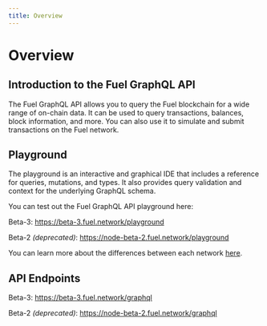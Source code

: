 ```yaml
---
title: Overview
---
```


# Overview

## Introduction to the Fuel GraphQL API

The Fuel GraphQL API allows you to query the Fuel blockchain for a wide range of on-chain data. It can be used to query transactions, balances, block information, and more. You can also use it to simulate and submit transactions on the Fuel network.

## Playground

The playground is an interactive and graphical IDE that includes a reference for queries, mutations, and types. It also provides query validation and context for the underlying GraphQL schema. 

You can test out the Fuel GraphQL API playground here: 

Beta-3:
https://beta-3.fuel.network/playground

Beta-2 *(deprecated)*:
https://node-beta-2.fuel.network/playground

You can learn more about the differences between each network [here](https://fuellabs.github.io/fuel-docs/master/networks/networks.html).

## API Endpoints

Beta-3:
https://beta-3.fuel.network/graphql

Beta-2 *(deprecated)*:
https://node-beta-2.fuel.network/graphql
